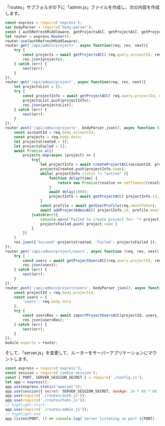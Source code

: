 「routes」サブフォルダの下に「admin.js」ファイルを作成し、次の内容を作成します。

```js title="routes/admin.js"
const express = require('express');
var bodyParser = require('body-parser');
const { authRefreshMiddleware, getProjectsACC, getProjectACC, getProjectUsersACC, createProjectACC, importProjectUsersACC, addProjectAdminACC, getUserProfile } = require('../services/aps.js');
let router = express.Router();
router.use(authRefreshMiddleware);
router.get('/api/admin/projects', async function(req, res, next){
    try {
        const projects = await getProjectsACC( req.query.accountId, req.oAuthToken.access_token);
        res.json(projects);
    } catch (err) {
        next(err);
    }
});
router.get('/api/admin/project', async function(req, res, next){
    let projectsList = [];
    try {
        const projectInfo = await getProjectACC( req.query.projectId, req.oAuthToken.access_token);
        projectsList.push(projectInfo);
        res.json(projectsList);
    } catch (err) {
        next(err);
    }
});
router.post('/api/admin/projects', bodyParser.json(), async function (req, res, next) {
    const accountId = req.body.accountId;
    const projects = req.body.data;
    let projectsCreated = [];
    let projectsFailed = [];
    await Promise.all(
        projects.map(async (project) => {
            try{
                let projectInfo = await createProjectACC(accountId, project, req.oAuthToken.access_token);
                projectsCreated.push(projectInfo.name);
                while( projectInfo.status != "active" ){
                    function delay(time) {
                        return new Promise(resolve => setTimeout(resolve, time));
                    }
                    await delay(1000);    
                    projectInfo = await getProjectACC( projectInfo.id, req.oAuthToken.access_token);
                }
                const profile = await getUserProfile(req.oAuthToken);
                await addProjectAdminACC( projectInfo.id, profile.email, req.oAuthToken.access_token )
            }catch(err){
                console.warn("Failed to create project for: "+ project.name + " due to: "+ err.message )
                projectsFailed.push( project.name )
            }
        })
    )
    res.json({'Succeed':projectsCreated, 'Failed': projectsFailed });
});
router.get('/api/admin/project/users', async function (req, res, next) {
    try {
        const users = await getProjectUsersACC(req.query.projectId, req.oAuthToken.access_token);
        res.json(users);
    } catch (err) {
        next(err);
    }
});
router.post('/api/admin/project/users', bodyParser.json(), async function (req, res, next) {
    const projectId = req.body.projectId;
    const users = { 
        'users': req.body.data 
    };
    try {
        const usersRes = await importProjectUsersACC(projectId, users, req.oAuthToken.access_token);
        res.json(usersRes);
    } catch (err) {
        next(err);
    }
});
module.exports = router;
```

そして、「server.js」を変更して、ルーターをサーバーアプリケーションにマウントします。

```js title="server.js"
const express = require('express');
const session = require('cookie-session');
const { PORT, SERVER_SESSION_SECRET } = require('./config.js');
let app = express();
app.use(express.static('wwwroot'));
app.use(session({ secret: SERVER_SESSION_SECRET, maxAge: 24 * 60 * 60 * 1000 }));
app.use(require('./routes/auth.js'));
app.use(require('./routes/hubs.js'));
// highlight-start
app.use(require('./routes/admin.js'));
// highlight-end
app.listen(PORT, () => console.log(`Server listening on port ${PORT}...`));
```
